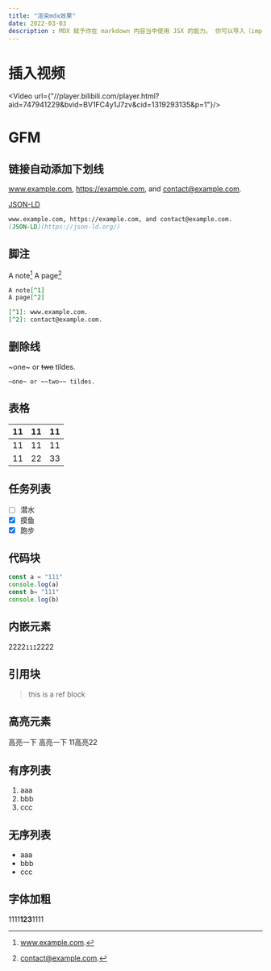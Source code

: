 ```yaml
---
title: "渲染mdx效果"
date: 2022-03-03
description : MDX 赋予你在 markdown 内容当中使用 JSX 的能力。 你可以导入（import）如见，例如交互式图标或警告框...
---
```



# 插入视频
<Video url={"//player.bilibili.com/player.html?aid=747941229&bvid=BV1FC4y1J7zv&cid=1319293135&p=1"}/>
# GFM

## 链接自动添加下划线

www.example.com, https://example.com, and contact@example.com.

[JSON-LD](https://json-ld.org/)

```markdown
www.example.com, https://example.com, and contact@example.com.
[JSON-LD](https://json-ld.org/)
```

## 脚注

A note[^1]
A page[^2]

[^1]: www.example.com.
[^2]: contact@example.com.

```markdown
A note[^1]
A page[^2]

[^1]: www.example.com.
[^2]: contact@example.com.
```

## 删除线

~one~ or ~~two~~ tildes.

```
~one~ or ~~two~~ tildes.
```

## 表格


| 11   | 11   | 11   |
| ---- | ---- | ---- |
| 11   | 11   | 11   |
| 11   | 22   | 33   |

## 任务列表

* [ ] 潜水
* [x] 摸鱼
* [x] 跑步

## 代码块

```js
const a = "111"
console.log(a)
const b= "111"
console.log(b)
```

## 内嵌元素

2222`111`2222

## 引用块

> this is a ref block

## 高亮元素
<HighlightEle>高亮一下</HighlightEle>
<HighlightEle>高亮一下</HighlightEle>
11<HighlightEle>高亮</HighlightEle>22

## 有序列表

1. aaa
2. bbb
3. ccc

## 无序列表
- aaa
- bbb
- ccc

## 字体加粗
1111**123**1111



